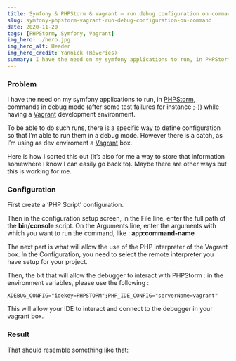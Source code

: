 ```yaml
---
title: Symfony & PHPStorm & Vagrant – run debug configuration on command
slug: symfony-phpstorm-vagrant-run-debug-configuration-on-command
date: 2020-11-20
tags: [PHPStorm, Symfony, Vagrant]
img_hero: ./hero.jpg
img_hero_alt: Header
img_hero_credit: Yannick (Rêveries)
summary: I have the need on my symfony applications to run, in PHPStorm, commands in debug mode (after some test failures for instance ;-)) while having a Vagrant development environment.
---
```


### Problem

I have the need on my symfony applications to run, in [PHPStorm](https://www.jetbrains.com/phpstorm/), commands in debug mode (after some test failures for instance ;-)) while having a [Vagrant](https://www.vagrantup.com/) development environment.

To be able to do such runs, there is a specific way to define configuration so that I’m able to run them in a debug mode. However there is a catch, as I’m using as dev enviroment a [Vagrant](https://www.vagrantup.com/) box.

Here is how I sorted this out (it’s also for me a way to store that information somewhere I know I can easily go back to). Maybe there are other ways but this is working for me.

### Configuration

First create a ‘PHP Script’ configuration.

Then in the configuration setup screen, in the File line, enter the full path of the **bin/console** script.
On the Arguments line, enter the arguments with which you want to run the command, like : **app:command-name**

The next part is what will allow the use of the PHP interpreter of the Vagrant box. In the Configuration, you need to select the remote interpreter you have setup for your project.

Then, the bit that will allow the debugger to interact with PHPStorm : in the environment variables, please use the following :

```
XDEBUG_CONFIG="idekey=PHPSTORM";PHP_IDE_CONFIG="serverName=vagrant"
```

This will allow your IDE to interact and connect to the debugger in your vagrant box.

### Result

That should resemble something like that:
<BlogImage src="2020/symfony-phpstorm-vagrant-run-debug-configuration-on-command/screenshot_1.png" alt="PHPStorm configuration" />

